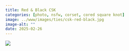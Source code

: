 ```yaml
---
title: Red & Black CSK
categories: [photo, nsfw, corset, cored square knot]
image: ../www/images/ties/csk-red-black.jpg
image-alt: ""
date: 2025-02-26
---
```



![](../www/images/ties/csk-red-black.jpg)

